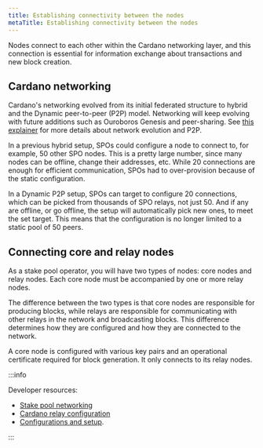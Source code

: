 ```yaml
---
title: Establishing connectivity between the nodes
metaTitle: Establishing connectivity between the nodes
---
```


Nodes connect to each other within the Cardano networking layer, and this
connection is essential for information exchange about transactions and new
block creation.

## Cardano networking

Cardano's networking evolved from its initial federated structure to hybrid and
the Dynamic peer-to-peer (P2P) model. Networking will keep evolving with future
additions such as Ouroboros Genesis and peer-sharing. See
[this explainer](/about-cardano/explore-more/cardano-network/p2p-networking) for
more details about network evolution and P2P.

In a previous hybrid setup, SPOs could configure a node to connect to, for
example, 50 other SPO nodes. This is a pretty large number, since many nodes can
be offline, change their addresses, etc. While 20 connections are enough for
efficient communication, SPOs had to over-provision because of the static
configuration.

In a Dynamic P2P setup, SPOs can target to configure 20 connections, which can
be picked from thousands of SPO relays, not just 50. And if any are offline, or
go offline, the setup will automatically pick new ones, to meet the set target.
This means that the configuration is no longer limited to a static pool of 50
peers.

## Connecting core and relay nodes

As a stake pool operator, you will have two types of nodes: core nodes and relay
nodes. Each core node must be accompanied by one or more relay nodes.

The difference between the two types is that core nodes are responsible for
producing blocks, while relays are responsible for communicating with other
relays in the network and broadcasting blocks. This difference determines how
they are configured and how they are connected to the network.

A core node is configured with various key pairs and an operational certificate
required for block generation. It only connects to its relay nodes.

:::info

Developer resources:

- [Stake pool networking](https://developers.cardano.org/docs/operate-a-stake-pool/stake-pool-networking)
- [Cardano relay configuration](https://developers.cardano.org/docs/operate-a-stake-pool/relay-node-configuration)
- [Configurations and setup](https://cardano-course.gitbook.io/cardano-course/handbook/create-a-stake-pool/the-setup).

:::
